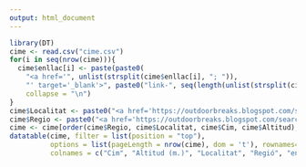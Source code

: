 ```yaml
---
output: html_document
---
```


```r
library(DT)
cime <- read.csv("cime.csv")
for(i in seq(nrow(cime))){
  cime$enllac[i] <- paste(paste0(
    "<a href='", unlist(strsplit(cime$enllac[i], "; ")),
    "' target='_blank'>", paste0("link-", seq(length(unlist(strsplit(cime$enllac[i], "; "))))),"</a>"), 
    collapse = "\n")
}
cime$Localitat <- paste0("<a href='https://outdoorbreaks.blogspot.com/search/label/", cime$Localitat, "' target='_blank'>", cime$Localitat, "</a>")
cime$Regio <- paste0("<a href='https://outdoorbreaks.blogspot.com/search/label/", cime$Regio, "' target='_blank'>", cime$Regio, "</a>")
cime <- cime[order(cime$Regio, cime$Localitat, cime$Cim, cime$Altitud),]
datatable(cime, filter = list(position = "top"), 
          options = list(pageLength = nrow(cime), dom = 't'), rownames= FALSE,
          colnames = c("Cim", "Altitud (m.)", "Localitat", "Regió", "enllaç"), escape = FALSE)
```

